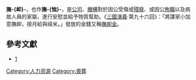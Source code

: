 '''撫-{卹}-'''，也作'''撫-{恤}-'''，是[[公司|公司]]、[[機構|機構]]對於因公受傷或[[殘廢|殘廢]]、或因公[[殉職|殉職]]以及病故人員的家屬，進行安慰並給予物質幫助。《[[三國演義|三國演義]]·第九十六回》：「將謖家小加意撫卹，按月給與祿米。」發放的金錢又稱[[撫卹金|撫卹金]]。

==參考文獻==
*[http://www.sinica.edu.tw/ftms-bin/dict/dict.sh?cond=%BC%BE%A8%F9&pieceLen=50&fld=1&cat=&ukey=937246766&serial=2&recNo=0&op=f&imgFont=1] {{Wayback|url=http://www.sinica.edu.tw/ftms-bin/dict/dict.sh?cond=%BC%BE%A8%F9&pieceLen=50&fld=1&cat=&ukey=937246766&serial=2&recNo=0&op=f&imgFont=1 |date=20200201065311 }}

[[Category:人力资源|Category:人力资源]]
[[Category:喪葬|Category:喪葬]]

{{stub}}